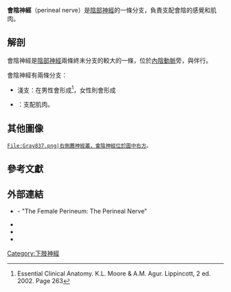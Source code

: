 {{Infobox nerve
| Name        = 會陰神經
| Latin       = nervi perineales
| Image       = Pudendal nerve.svg
| Caption     = [[陰部神經|陰部神經]]，其路徑經過小坐骨孔
| Image2      = Gray542.png
| Caption2    = [[內陰動脈|內陰動脈]]淺支，其路徑與會陰神經相同
| Innervates  = {{le|淺橫會陰肌|Transversus perinei superficialis muscle}}<br>{{le|球海綿體肌|bulbospongiosus muscle}}<br>{{le|坐骨海綿體肌|ischiocavernosus muscle}}
| BranchFrom  = [[陰部神經|陰部神經]]
| BranchTo    =
<!--
| GraySubject = 213
| GrayPage    = 968
| DorlandsPre = n_05
| DorlandsSuf = 12566429
-->
}}
'''會陰神經'''（perineal nerve）是[[陰部神經|陰部神經]]的一條分支，負責支配會陰的感覺和肌肉。

==解剖==
會陰神經是[[陰部神經|陰部神經]]兩條終末分支的較大的一條，位於[[內陰動脈|內陰動脈]]旁，與{{le|會陰動脈|perineal artery}}伴行。

會陰神經有兩條分支：
* 淺支：在男性會形成{{le|陰囊後神經|posterior scrotal nerves}}<ref name=Moore263>Essential Clinical Anatomy. K.L. Moore & A.M. Agur. Lippincott, 2 ed. 2002. Page 263</ref>，女性則會形成{{le|陰脣後神經|posterior labial nerves}}
* {{le|會陰神經深支|Deep branch of the perineal nerve|深支}}：支配肌肉。

==其他圖像==
<gallery>
 File:Gray837.png|右側薦神經叢，會陰神經位於圖中右方。
</gallery>

==參考文獻==
{{Gray's}}
{{reflist}}

==外部連結==
* {{SUNYAnatomyLabs|41|10|01|00}} - "The Female Perineum: The Perineal Nerve"
* {{SUNYAnatomyImage|9|1|74}}
* {{SUNYAnatomyImage|9|1|87}}
* {{DartmouthHumanAnatomy|figures/chapter_32/32-3.HTM}}


{{Lumbosacral plexus}}

[[Category:下肢神經|Category:下肢神經]]


{{neuroscience-stub}}